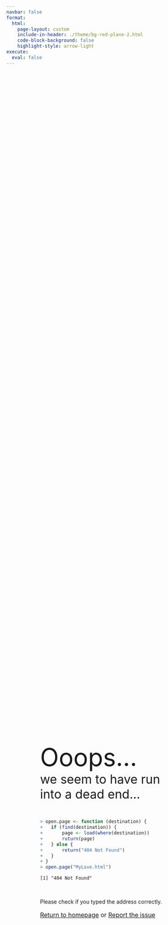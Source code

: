 ```yaml
---
navbar: false
format: 
  html:
    page-layout: custom
    include-in-header: ./theme/bg-red-plane-2.html
    code-block-background: false
    highlight-style: arrow-light
execute: 
  eval: false
---
```

<style>
    .sourceCode {
    background-color: transparent !important;
    border: none !important;
    }
</style>

<div style="
  height: 100vh;
  width: 100%;
  background-size: cover;
  background-position: center;
  background-repeat: no-repeat;
  display: flex;
  flex-direction: column;
  justify-content: center;
">
<!-- <div> -->
  <div style="
    flex: 1;
    display: flex;
    justify-content: center;
    align-items: center;
  ">
  
  <div style="
  width: 65%; 
  display: flex;
  justify-content: space-between;
  ">
  
<!-- Left part -->
<div style="width: 100%;">
  <span style="font-size:4rem; ">Ooops...</span><br>
  <span style="font-size:2rem">we seem to have run into a dead end...</span>

  <br>

```r
> open.page <- function (destination) {
+   if (find(destination)) {
+       page <- load(where(destination))
+       ruturn(page)
+   } else {
+       return("404 Not Found")
+   }
+ }
> open.page("MyLove.html")
```

```txt
[1] "404 Not Found"
```

<br>

  <p>Please check if you typed the address correctly.</p>
  <p style="font-size: 1rem"><a href="https://zzzhehao.github.io/index.html">Return to homepage</a> or <a href="https://github.com/zzzhehao/zzzhehao.github.io/issues">Report the issue</a></p>

</div>
    
  <!-- Right part  -->
  <!-- <div style="width: 40%;"> -->
  
<!-- Right part text -->
<!-- To enable this column set left width to 60% -->

  <!-- </div> --> 
  
</div>
</div>
  
  <!-- footer -->
  <!-- <footer style="
    padding: 10px 20px 10px 0;
    text-align: right;
    font-family: 'Arial';
    color: #F2E6DF;
    width: 100%;
    font-size: 0.7rem;
  ">
    <p style="margin: 0;">© 2024 Zhehao Hu. Source code available at <a href="https://github.com/zzzhehao/zzzhehao.github.io"><span style="text-decoration: underline;">github.com</span></a>.</p>
  </footer> -->
</div>